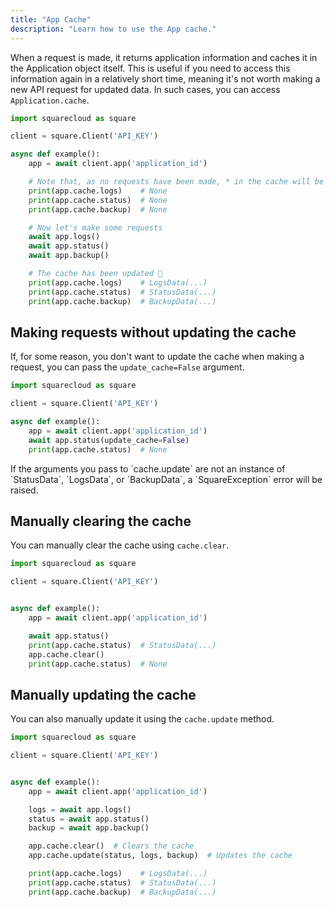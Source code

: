 ```yaml
---
title: "App Cache"
description: "Learn how to use the App cache."
---
```


When a request is made, it returns application information and caches it in the Application object itself. This is useful if you need to access this information again in a relatively short time, meaning it's not worth making a new API request for updated data. In such cases, you can access `Application.cache`.

```python
import squarecloud as square

client = square.Client('API_KEY')

async def example():
    app = await client.app('application_id')

    # Note that, as no requests have been made, * in the cache will be None
    print(app.cache.logs)    # None
    print(app.cache.status)  # None
    print(app.cache.backup)  # None

    # Now let's make some requests
    await app.logs()
    await app.status()
    await app.backup()

    # The cache has been updated 🤯
    print(app.cache.logs)    # LogsData(...)
    print(app.cache.status)  # StatusData(...)
    print(app.cache.backup)  # BackupData(...)
```

## Making requests without updating the cache

If, for some reason, you don't want to update the cache when making a request, you can pass the `update_cache=False` argument.

```python
import squarecloud as square

client = square.Client('API_KEY')

async def example():
    app = await client.app('application_id')
    await app.status(update_cache=False)
    print(app.cache.status)  # None
```

<Note>
    If the arguments you pass to `cache.update` are not an instance of `StatusData`, `LogsData`, or `BackupData`, a `SquareException` error will be raised.
</Note>

## Manually clearing the cache

You can manually clear the cache using `cache.clear`.

```python
import squarecloud as square

client = square.Client('API_KEY')


async def example():
    app = await client.app('application_id')

    await app.status()
    print(app.cache.status)  # StatusData(...)
    app.cache.clear()
    print(app.cache.status)  # None
```

## Manually updating the cache

You can also manually update it using the `cache.update` method.

```python
import squarecloud as square

client = square.Client('API_KEY')


async def example():
    app = await client.app('application_id')

    logs = await app.logs()
    status = await app.status()
    backup = await app.backup()

    app.cache.clear()  # Clears the cache
    app.cache.update(status, logs, backup)  # Updates the cache

    print(app.cache.logs)    # LogsData(...)
    print(app.cache.status)  # StatusData(...)
    print(app.cache.backup)  # BackupData(...)
```